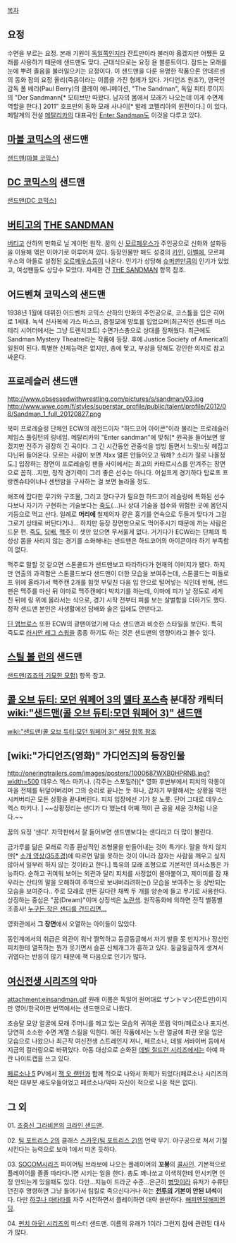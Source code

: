 [[목차]]
== 요정 ==
수면을 부르는 요정. 본래 기원이 [[독일]]쪽인지라 잔트만이라 불러야 옳겠지만 어쨌든 모래를 사용하기 때문에 샌드맨도 맞다. 근대식으로는 요정 욘 블룬트이다. 잠드는 모래를 눈에 뿌려 졸음을 불러일으키는 요정이다. 이 샌드맨을 다룬 유명한 작품으론 안데르센의 동화 잠의 요정 올리(죽음이라는 이름을 가진 형제가 있다. 가디언즈 원조?), 영국인감독 폴 베리(Paul Berry)의 클레이 애니메이션, "The Sandman", 독일 피터 루이지의 "Der Sandmann[* 모티브만 따왔다. 남자의 몸에서 모래가 나오는데 이게 수면제 역할을 한다.] 2011" 호프만의 동화 모래 사나이[* 발레 코펠리아의 원전이다.] 이 있다.
메탈계의 전설 [[메탈리카]]의 대표곡인 [[Metallica(앨범)|Enter Sandman]]도 이것을 다루고 있다.

== [[마블 코믹스]]의 샌드맨 ==
[[샌드맨(마블 코믹스)]]

== [[DC 코믹스]]의 샌드맨 ==
[[샌드맨(DC 코믹스)]]

== [[버티고]]의 [[THE SANDMAN]] ==
[[버티고]] 산하의 만화로 닐 게이먼 원작. 꿈의 신 [[모르페우스]]가 주인공으로 신화와 설화등을 이용해 엮은 이야기로 이루어져 있다. 등장인물만 해도 성경의 [[카인]], [[아벨]]에, 모르페우스의 아들로 설정된 [[오르페우스]]등이 나온다. 인기가 상당해 [[슈퍼맨]]만큼의 인기가 있었고, 여성팬들도 상당수 모았다. 자세한 건 [[THE SANDMAN]] 항목 참조.

== 어드벤쳐 코믹스의 샌드맨 ==
1938년 1월에 데뷔한 어드벤처 코믹스 산하의 만화의 주인공으로, 코스튬을 입은 히어로 1세대. 녹색 신사복에 가스 마스크, 중절모에 망토를 입었으며(최근작인 샌드맨 미스테리 시어터에서는 그냥 트렌치코트) 수면가스총으로 상대를 잠재웠다. 최근에도 Sandman Mystery Theatre라는 작품에 등장. 후에 Justice Society of America의 일원이 된다. 특별한 신체능력은 없지만, 총에 맞고, 부상을 당해도 강인한 의지로 참고 싸운다.

== 프로레슬러 샌드맨 ==
http://www.obsessedwithwrestling.com/pictures/s/sandman/03.jpg
http://www.wwe.com/f/styles/superstar_profile/public/talent/profile/2012/08/Sandman_1_full_20120827.png

북미 프로레슬링 단체인 ECW의 레전드이자 "하드코어 아이콘"이라 불리는 프로레슬러 제임스 풀링턴의 링네임. 메탈리카의 "Enter sandman"에 맞춰[* 원곡을 들어보면 알겠지만 전주가 굉장히 긴 곡이다. 그 긴 시간동안 관중석을 빙빙 돌면서 느릿느릿 헤집고 다닌뒤 들어온다. 모르는 사람이 보면 저xx 얼른 안들어오고 뭐해? 소리가 절로 나올정도.] 입장하는 장면이 프로레슬링 팬들 사이에서는 최고의 카타르시스를 안겨주는 장면으로 꼽히...지만, 정작 경기력이 그리 좋은 선수는 아니다. 어설프게 경기하다 탑로프 프랑켄슈타이너나 센턴밤을 구사하는 걸 보면 놀라울 정도.

애초에 잡다한 무기와 구조물, 그리고 깡다구가 필요한 하드코어 레슬링에 특화된 선수다보니 자기가 구현하는 기술보다는 [[죽도]](...)나 상대 기술을 접수와 위험한 곳에 몸던지기등으로 먹고 산다.  일례로 '''머리에''' 철제의자 같은 흉기를 연속으로 두들겨 맞다가 그걸 그로기 상태로 버틴다거나... 하지만 등장 장면만으로도 먹어주시기 때문에 까는 사람은 드문 편. [[죽도]], [[담배]], [[맥주]] 이 셋만 있으면 무서울게 없다.  거기다가 ECW라는 단체의 특성상 몸을 사리지 않는 경기를 소화해내는 샌드맨은 하드코어의 아이콘이라 하기 부족함이 없다.

맥주로 말할 것 같으면 스톤콜드가 샌드맨보고 따라하다가 현재의 이미지가 됐다. 하지만 연출의 과격함은 스톤콜드보다 샌드맨이 더한 모습을 보여주는데, 스톤콜드는 미들로프 위에 올라가서 맥주캔 2개를 힘껏 부딪친 다음 입 안으로 털어넣는 식인데 반해, 샌드맨은 맥주를 마신 뒤 이마로 맥주캔에다 박치기를 하는데, 이마에 피가 날 정도로 세게 친 뒤에 링 위에 올라서는 식으로, 경기 시작 전부터 피를 보는 살벌함을 더하기도 했다. 정작 샌드맨 본인은 사생활에선 담배와 술은 입에도 안댄다고.

[[딘 앰브로스]] 또한 ECW의 광팬이었기에 다소 샌드맨과 비슷한 스타일을 보인다.  특히 죽도로 [[러시안 레그 스윕]]을 종종 하기도 하는 것은 샌드맨의 영향이라고 볼수 있다.

== [[스틸 볼 런]]의 샌드맨 ==
[[샌드맨(죠죠의 기묘한 모험)]] 항목 참고.

== [[콜 오브 듀티: 모던 워페어 3]]의 [[델타 포스]]측 분대장 캐릭터 [[wiki:"샌드맨(콜 오브 듀티:모던 워페어 3)" 샌드맨]] ==
[[wiki:"샌드맨(콜 오브 듀티:모던 워페어 3)" 해당 항목 참조]]

== [wiki:"가디언즈(영화)" 가디언즈]의 등장인물 ==
http://oneringtrailers.com/images/posters/1000687WXB0HPRNB.jpg?width=500
데우스 엑스 마키나. (각주는 스포일러)[* 영화 후반부에서 피치의 악몽이 마을 전체를 뒤덮어버리며 그의 승리로 끝나는 듯 하나,  갑자기 부활해서는 상황을 역전시켜버리곤 모든 상황을 끝내버린다. 피치 입장에선 기가 찰 노릇.  단어 그대로 데우스 엑스 마키나. ] 
~~상황정리는 샌디가 다 했는데 어째 잭이 큰 공을 세운 것처럼 나온다.~~

꿈의 요정 '샌디'. 자막판에서 잘 들어보면 샌드맨보다는 샌디라고 더 많이 불린다.

금가루를 닮은 모래로 각종 환상적인 조형물을 만들어내는 것이 특기다. 말을 하지 않지만[* [http://www.youtube.com/watch?v=qi7eo3r4ydA 소개 영상(35초경)]에 따르면 말을 못하는 것이 아니라 잠자는 사람을 깨우고 싶지 않아서 일부러 하지 않는 것이라고 한다.] 특유의 모래 조형으로 기본적인 의사소통은 가능하다. 순하고 귀여워 보이는 외관과 달리 피치를 사정없이 몰아붙이고, 제이미를 잠 재우라는 산타의 말을 오해하여 주먹으로 보내버리려하는() 모습을 보여주는 등 상반되는 모습을 보여준다.. 주로 모래로 만든 길다란 채찍 두 개를 양손에 들고 무기로 사용한다. 상징하는 중심은 "꿈(Dream)"이며 상징색은 [[노란색]]. 원작동화에 의하면 전직 별똥별 조종사! [http://hoochie.tistory.com/514 누구든 작은 샌디를 건드리면...]

영화관에서 '''그 장면'''에서 오열하는 아이들이 많았다. 

동인계에서의 취급은 외관이 워낙 짤막하고 둥글동글해서 자기 발을 못 만지거나 장신인 피치한테 열폭하는 뭔가 웃기면서 슬픈 신체개그가 흥하고 있다. 둥글둥글하게 생겨서 귀엽다는 반응이 많기 때문에 잭 다음으로 인기가 많다.

== [[여신전생 시리즈]]의 악마 ==
attachment:einsandman.gif
원래 이름은 독일어 원어대로 ザントマン(잔트만)이지만 영어/한국어판 번역에서는 샌드맨으로 나왔다.

초승달 모양 얼굴에 모래 주머니를 메고 있는 모습의 귀여운 쪼렙 악마/페르소나 포지션. 당연히 소소한 수면 계열 스킬을 익힌다. 예전 작품에서는 노란 얼굴에 파란 옷을 입은 모습으로 나왔으나 최근작 여신전생 스트레인지 져니, 페르소나, 데빌 서바이버 등에서 지금의 컬러링으로 바뀌었다. 아동 대상으로 순화된 [[데빌 칠드런 시리즈]]에서는 아예 파란 나이트캡을 쓰고 있다.

[[페르소나 5]] PV에서 [[잭 오 랜턴]]과 함께 적으로 나와서 화제가 되었다(페르소나 시리즈의 적은 대부분 섀도우들이었고 페르소나/악마 자신이 적으로 나온 적은 없다).

== 그 외 ==
01. [[초중신 그라비온]]의 [[크라인 샌드맨]].

02. [[팀 포트리스 2]]의 클래스 [[스카웃(팀 포트리스 2)]]의 언락 무기. 야구공으로 쳐서 기절시킨다는 능력으로 보아 1에서 따온 듯하다.

03. [[SOCOM]]시리즈 파이어팀 브라보에 나오는 플레이어의 '''꼬붕'''의 [[콜사인]]. 기본적으로 플레이어를 졸졸 따라다니면 시키는 일을 한다. 총도 꽤나쏘고 이색히한테 안시키면 인정 안되는게 있을때도 있다. 다만...지능이 드라군 수준...은근히 [[병맛]]이라 유저가 수류탄 던진후 명령하면 그냥 들어가서 팀킬로 죽으신다거나 하는 '''[[전투]]의 기본이 안된 녀석'''이다. 다만 [[하쿠나 마타타]]를 자주 시전하면서 플레이하면 대략 쓸만하다. [[해피엔딩해피엔딩]].

04. [[펀치 아웃! 시리즈]]의 미스터 샌드맨. 이름의 유래가 1이라 그런지 잠에 관련된 대사가 많다.
